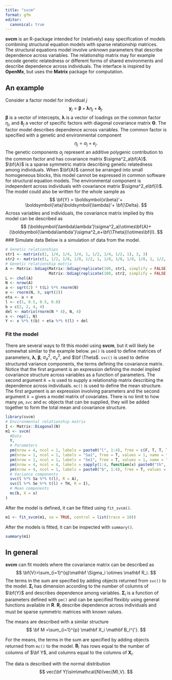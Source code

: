 ```yaml
---
title: "svcm"
format: gfm
editor:
  canonical: true
---
```


**svcm** is an R-package intended for (relatively) easy specification of models combining structural equation models with sparse relationship matrices. The structural equations model involve unknown parameters that describe dependence across variables. The relationship matrix may for example encode genetic relatedness or different forms of shared environments and describe dependence across individuals. The interface is inspired by **OpenMx**, but uses the **Matrix** package for computation.

## An example
Consider a factor model for individual $j$
$$
\boldsymbol{y}_j = \boldsymbol{\beta}+\boldsymbol{\lambda}\eta_j+\boldsymbol{\delta}_j.
$$
$\boldsymbol{\beta}$ is a vector of intercepts, $\boldsymbol{\lambda}$ is a vector of loadings on the common factor $\eta_j$, and $\boldsymbol{\delta}_j$ a vector of specific factors with diagonal covariance matrix $\mathbf{\Theta}$. The factor model describes dependence across variables. The common factor is specified with a genetic and environmental component
$$
\eta_j = a_j + e_j.
$$
The genetic components $a_j$ represent an additive polygenic contribution to the common factor and has covariance matrix $\sigma^2_a\bf{A}$. $\bf{A}$ is a sparse symmetric matrix describing genetic relatedness among individuals. When $\bf{A}$ cannot be arranged into small homogeneous blocks, this model cannot be expressed in common software for structural equation models. The environmental component is independent across individuals with covariance matrix $\sigma^2_e\bf{I}$. The model could also be written for the whole sample as
$$
\bf{Y} = \boldsymbol{x\beta}'+
\boldsymbol{\eta}\boldsymbol{\lambda}'+ \bf{\Delta}.
$$
Across variables and individuals, the covariance matrix implied by this model can be described as
$$
(\boldsymbol{\lambda\lambda'}\sigma^2_a)\otimes\bf{A}+
(\boldsymbol{\lambda\lambda'}\sigma^2_e+\bf{\Theta})\otimes\bf{I}.
$$
### Simulate data
Below is a simulation of data from the model.
```r
# Genetic relationships
str1 <- matrix(c(1, 1/4, 1/4, 1/4, 1, 1/2, 1/4, 1/2, 1), 3, 3)
str2 <- matrix(c(1, 1/2, 1/8, 1/8, 1/2, 1, 1/8, 1/8, 1/8, 1/8, 1, 1/2, 1/8, 1/8, 1/2, 1), 4, 4)
# Genetic relationship matrix
A <- Matrix::bdiag(Matrix::bdiag(replicate(100, str1, simplify = FALSE)),
                   Matrix::bdiag(replicate(100, str2, simplify = FALSE)))
L <- chol(A)
N <- nrow(A)
a <- sqrt(2) * t(L) %*% rnorm(N)
e <- rnorm(N, 0, sqrt(2))
eta <- a + e
l <- c(1, 0.5, 0.5, 0.8)
b = c(2, 2, 4, 4)
del <- matrix(rnorm(N * 4), N, 4)
x <- rep(1, N)
Y <- x %*% t(b) + eta %*% t(l) + del
```

### Fit the model
There are several ways to fit this model using **svcm**, but it will likely be somewhat similar to the example below. `pm()` is used to define matrices of parameters, $\boldsymbol{\lambda}$, $\boldsymbol{\beta}$, $\sigma^2_a$, $\sigma^2_e$, and $\bf \Theta$. `svc()` is used to define structured variance components, the terms defining the covariance matrix. Notice that the first argument is an expression defining the model implied covariance structure across variables as a function of parameters. The second argument `R =` is used to supply a relationship matrix describing the dependence across individuals. `mc()` is used to define the mean structure. The first argument is an expression involving parameters and the second argument `X = ` gives a model matrix of covariates. There is no limit to how many `pm`, `svc` and `mc` objects that can be supplied, they will be added together to form the total mean and covariance structure.

```r
library(svcm)
# Environmental relationship matrix
I <- Matrix::Diagonal(N)
m1 <- svcm(
  #Data
  Y,
  # Parameters
  pm(nrow = 4, ncol = 1, labels = paste0("l", 1:4), free = c(F, T, T, T), values = c(1, 0.5, 0.5, 0.5), name = "l"),
  pm(nrow = 1, ncol = 1, labels = "Sa1", free = T, values = 1, name = "Sa"),
  pm(nrow = 1, ncol = 1, labels = "Se1", free = T, values = 1, name = "Se"),
  pm(nrow = 4, ncol = 4, labels = sapply(1:4, function(x) paste0("th", 1:4, x)), free = diag(T, 4), values = diag(4), name = "TH"),
  pm(nrow = 4, ncol = 1, labels = paste0("b", 1:4), free = T, values = 0, name = "b"),
  # Variance components
  svc(l %*% Sa %*% t(l), R = A),
  svc(l %*% Se %*% t(l) + TH, R = I),
  # Mean components
  mc(b, X = x)
)
```

After the model is defined, it can be fitted using `fit_svcm()`.

```r
m1 <- fit_svcm(m1, se = TRUE, control = list(trace = 10))
```

After the models is fitted, it can be inspected with `summary()`.

```r
summary(m1)
```

## In general
**svcm** can fit models where the covariance matrix can be described as
$$
\bf{V}=\sum_{i=1}^{q}\mathbf \Sigma_i \otimes \mathbf R_i.
$$
The terms in the sum are specified by adding objects returned from `svc()` to the model. $\mathbf \Sigma_i$ has dimension according to the number of columns of $\bf{Y}$ and describes dependence among variables. $\mathbf \Sigma_i$ is a function of parameters defined with `pm()` and can be specified flexibly using general functions available in **R**. $\mathbf R_i$ describe dependence across individuals and must be sparse symmetric matrices with known values.

The means are described with a similar structure
$$
\bf M =\sum_{i=1}^{p} \mathbf X_i \mathbf B_i^{'}.
$$

For the means, the terms in the sum are specified by adding objects returned from `mc()` to the model. $\mathbf B_i^{'}$ has rows equal to the number of columns of $\bf Y$, and columns equal to the columns of $\mathbf X_i$.

The data is described with the normal distribution
$$
vec(\bf Y)\sim\mathcal{N}(vec(M),V).
$$
